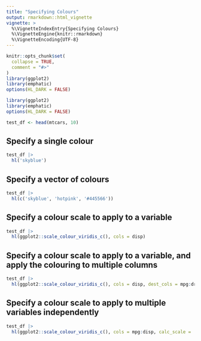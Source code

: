 ```yaml
---
title: "Specifying Colours"
output: rmarkdown::html_vignette
vignette: >
  %\VignetteIndexEntry{Specifying Colours}
  %\VignetteEngine{knitr::rmarkdown}
  %\VignetteEncoding{UTF-8}
---
```


```r
knitr::opts_chunk$set(
  collapse = TRUE,
  comment = "#>"
)
library(ggplot2)
library(emphatic)
options(HL_DARK = FALSE)
```

```r
library(ggplot2)
library(emphatic)
options(HL_DARK = FALSE)
```

```r
test_df <- head(mtcars, 10)
```



Specify a single colour
------------------------------------------------------------------------------

```r
test_df |>
  hl('skyblue')
```

Specify a vector of colours
------------------------------------------------------------------------------

```r
test_df |>
  hl(c('skyblue', 'hotpink', '#445566'))
```

Specify a colour scale to apply to a variable
------------------------------------------------------------------------------

```r
test_df |>
  hl(ggplot2::scale_colour_viridis_c(), cols = disp)
```


Specify a colour scale to apply to a variable, and apply the colouring to multiple columns
------------------------------------------------------------------------------

```r
test_df |>
  hl(ggplot2::scale_colour_viridis_c(), cols = disp, dest_cols = mpg:drat)
```


Specify a colour scale to apply to multiple variables independently
------------------------------------------------------------------------------

```r
test_df |>
  hl(ggplot2::scale_colour_viridis_c(), cols = mpg:disp, calc_scale = 'each')
```




















